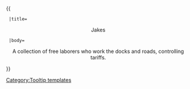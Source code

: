 {{ {{{1|Tooltip hover box}}}
  |title=<center>Jakes</center>
  |body=<center>A collection of free laborers who work the docks and roads, controlling tariffs.</center>
}}<noinclude>[[Category:Tooltip templates]]</noinclude>